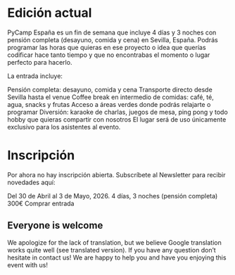 # Edición actual
PyCamp España es un fin de semana que incluye 4 días y 3 noches con pensión completa (desayuno, comida y cena) en Sevilla, España. Podrás programar las horas que quieras en ese proyecto o idea que querías codificar hace tanto tiempo y que no encontrabas el momento o lugar perfecto para hacerlo.

La entrada incluye:

Pensión completa: desayuno, comida y cena
Transporte directo desde Sevilla hasta el venue
Coffee break en intermedio de comidas: café, té, agua, snacks y frutas
Acceso a áreas verdes donde podrás relajarte o programar
Diversión: karaoke de charlas, juegos de mesa, ping pong y todo hobby que quieras compartir con nosotros
El lugar será de uso únicamente exclusivo para los asistentes al evento.


# Inscripción
Por ahora no hay inscripción abierta.
Subscríbete al Newsletter para recibir novedades aquí:


Del 30 de Abril al 3 de Mayo, 2026.
4 días, 3 noches (pensión completa)
300€
Comprar entrada

## Everyone is welcome
We apologize for the lack of translation, but we believe Google translation works quite well (see translated version). If you have any question don't hesitate in contact us! We are happy to help you and have you enjoying this event with us!

